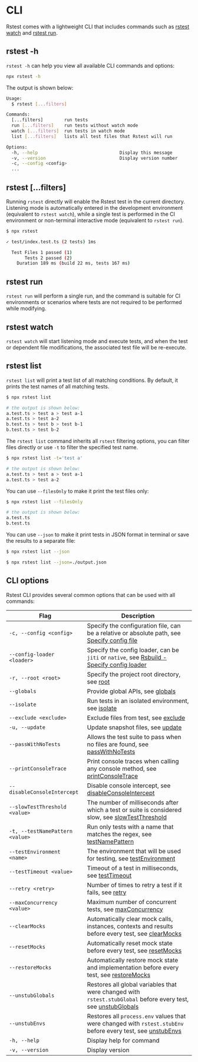 # CLI

Rstest comes with a lightweight CLI that includes commands such as [rstest watch](#rstest-watch) and [rstest run](#rstest-run).

## rstest -h

`rstest -h` can help you view all available CLI commands and options:

```bash
npx rstest -h
```

The output is shown below:

```bash
Usage:
  $ rstest [...filters]

Commands:
  [...filters]        run tests
  run [...filters]    run tests without watch mode
  watch [...filters]  run tests in watch mode
  list [...filters]   lists all test files that Rstest will run

Options:
  -h, --help                               Display this message
  -v, --version                            Display version number
  -c, --config <config>
  ...
```

## rstest [...filters]

Running `rstest` directly will enable the Rstest test in the current directory. Listening mode is automatically entered in the development environment (equivalent to `rstest watch`), while a single test is performed in the CI environment or non-terminal interactive mode (equivalent to `rstest run`).

```bash
$ npx rstest

✓ test/index.test.ts (2 tests) 1ms

  Test Files 1 passed (1)
       Tests 2 passed (2)
    Duration 189 ms (build 22 ms, tests 167 ms)
```

## rstest run

`rstest run` will perform a single run, and the command is suitable for CI environments or scenarios where tests are not required to be performed while modifying.

## rstest watch

`rstest watch` will start listening mode and execute tests, and when the test or dependent file modifications, the associated test file will be re-execute.

## rstest list

`rstest list` will print a test list of all matching conditions. By default, it prints the test names of all matching tests.

```bash
$ npx rstest list

# the output is shown below:
a.test.ts > test a > test a-1
a.test.ts > test a-2
b.test.ts > test b > test b-1
b.test.ts > test b-2
```

The `rstest list` command inherits all `rstest` filtering options, you can filter files directly or use `-t` to filter the specified test name.

```bash
$ npx rstest list -t='test a'

# the output is shown below:
a.test.ts > test a > test a-1
a.test.ts > test a-2
```

You can use `--filesOnly` to make it print the test files only:

```bash
$ npx rstest list --filesOnly

# the output is shown below:
a.test.ts
b.test.ts
```

You can use `--json` to make it print tests in JSON format in terminal or save the results to a separate file:

```bash
$ npx rstest list --json

$ npx rstest list --json=./output.json
```

## CLI options

Rstest CLI provides several common options that can be used with all commands:

| Flag                            | Description                                                                                                                                                       |
| ------------------------------- | ----------------------------------------------------------------------------------------------------------------------------------------------------------------- |
| `-c, --config <config>`         | Specify the configuration file, can be a relative or absolute path, see [Specify config file](/guide/basic/configure-rstest#specify-config-file)                  |
| `--config-loader <loader>`      | Specify the config loader, can be `jiti` or `native`, see [Rsbuild - Specify config loader](https://rsbuild.rs/guide/configuration/rsbuild#specify-config-loader) |
| `-r, --root <root>`             | Specify the project root directory, see [root](/config/test/root)                                                                                                 |
| `--globals`                     | Provide global APIs, see [globals](/config/test/globals)                                                                                                          |
| `--isolate`                     | Run tests in an isolated environment, see [isolate](/config/test/isolate)                                                                                         |
| `--exclude <exclude>`           | Exclude files from test, see [exclude](/config/test/exclude)                                                                                                      |
| `-u, --update`                  | Update snapshot files, see [update](/config/test/update)                                                                                                          |
| `--passWithNoTests`             | Allows the test suite to pass when no files are found, see [passWithNoTests](/config/test/passWithNoTests)                                                        |
| `--printConsoleTrace`           | Print console traces when calling any console method, see [printConsoleTrace](/config/test/printConsoleTrace)                                                     |
| `--disableConsoleIntercept`     | Disable console intercept, see [disableConsoleIntercept](/config/test/disableConsoleIntercept)                                                                    |
| `--slowTestThreshold <value>`   | The number of milliseconds after which a test or suite is considered slow, see [slowTestThreshold](/config/test/slowTestThreshold)                                |
| `-t, --testNamePattern <value>` | Run only tests with a name that matches the regex, see [testNamePattern](/config/test/testNamePattern)                                                            |
| `--testEnvironment <name>`      | The environment that will be used for testing, see [testEnvironment](/config/test/testEnvironment)                                                                |
| `--testTimeout <value>`         | Timeout of a test in milliseconds, see [testTimeout](/config/test/testTimeout)                                                                                    |
| `--retry <retry>`               | Number of times to retry a test if it fails, see [retry](/config/test/retry)                                                                                      |
| `--maxConcurrency <value>`      | Maximum number of concurrent tests, see [maxConcurrency](/config/test/maxConcurrency)                                                                             |
| `--clearMocks`                  | Automatically clear mock calls, instances, contexts and results before every test, see [clearMocks](/config/test/clearMocks)                                      |
| `--resetMocks`                  | Automatically reset mock state before every test, see [resetMocks](/config/test/resetMocks)                                                                       |
| `--restoreMocks`                | Automatically restore mock state and implementation before every test, see [restoreMocks](/config/test/restoreMocks)                                              |
| `--unstubGlobals`               | Restores all global variables that were changed with `rstest.stubGlobal` before every test, see [unstubGlobals](/config/test/unstubGlobals)                       |
| `--unstubEnvs`                  | Restores all `process.env` values that were changed with `rstest.stubEnv` before every test, see [unstubEnvs](/config/test/unstubEnvs)                            |
| `-h, --help`                    | Display help for command                                                                                                                                          |
| `-v, --version`                 | Display version                                                                                                                                                   |
